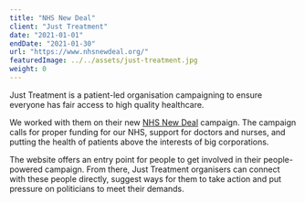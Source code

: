 ```yaml
---
title: "NHS New Deal"
client: "Just Treatment"
date: "2021-01-01"
endDate: "2021-01-30"
url: "https://www.nhsnewdeal.org/"
featuredImage: ../../assets/just-treatment.jpg
weight: 0
---
```


Just Treatment is a patient-led organisation campaigning to ensure everyone has fair access to high quality healthcare.

We worked with them on their new [NHS New Deal](https://www.nhsnewdeal.org/) campaign. The campaign calls for proper funding for our NHS, support for doctors and nurses, and putting the health of patients above the interests of big corporations.

The website offers an entry point for people to get involved in their people-powered campaign. From there, Just Treatment organisers can connect with these people directly, suggest ways for them to take action and put pressure on politicians to meet their demands.